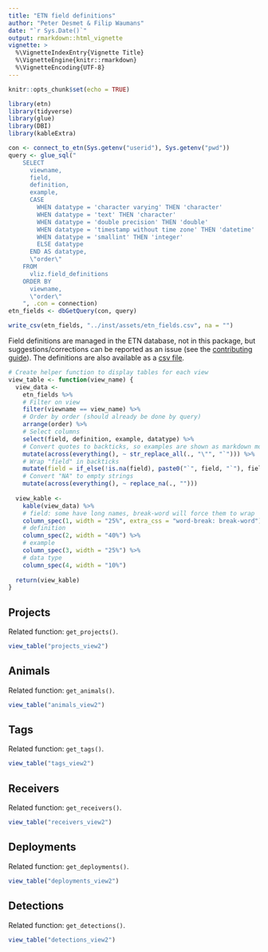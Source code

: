 ```yaml
---
title: "ETN field definitions"
author: "Peter Desmet & Filip Waumans"
date: "`r Sys.Date()`"
output: rmarkdown::html_vignette
vignette: >
  %\VignetteIndexEntry{Vignette Title}
  %\VignetteEngine{knitr::rmarkdown}
  %\VignetteEncoding{UTF-8}
---
```


```r
knitr::opts_chunk$set(echo = TRUE)
```

```r
library(etn)
library(tidyverse)
library(glue)
library(DBI)
library(kableExtra)
```

```r
con <- connect_to_etn(Sys.getenv("userid"), Sys.getenv("pwd"))
query <- glue_sql("
    SELECT
      viewname,
      field,
      definition,
      example,
      CASE
        WHEN datatype = 'character varying' THEN 'character'
        WHEN datatype = 'text' THEN 'character'
        WHEN datatype = 'double precision' THEN 'double'
        WHEN datatype = 'timestamp without time zone' THEN 'datetime'
        WHEN datatype = 'smallint' THEN 'integer'
        ELSE datatype
      END AS datatype,
      \"order\"
    FROM
      vliz.field_definitions
    ORDER BY
      viewname,
      \"order\"
    ", .con = connection)
etn_fields <- dbGetQuery(con, query)
```

```r
write_csv(etn_fields, "../inst/assets/etn_fields.csv", na = "")
```

Field definitions are managed in the ETN database, not in this package, but suggestions/corrections can be reported as an issue (see the [contributing guide](../.github/CONTRIBUTING.md)). The definitions are also available as a [csv file](https://github.com/inbo/etn/blob/master/inst/assets/etn_fields.csv).

```r
# Create helper function to display tables for each view
view_table <- function(view_name) {
  view_data <-
    etn_fields %>%
    # Filter on view
    filter(viewname == view_name) %>%
    # Order by order (should already be done by query)
    arrange(order) %>%
    # Select columns
    select(field, definition, example, datatype) %>%
    # Convert quotes to backticks, so examples are shown as markdown monospaced code
    mutate(across(everything(), ~ str_replace_all(., "\"", "`"))) %>%
    # Wrap "field" in backticks
    mutate(field = if_else(!is.na(field), paste0("`", field, "`"), field)) %>%
    # Convert "NA" to empty strings
    mutate(across(everything(), ~ replace_na(., "")))
  
  view_kable <-
    kable(view_data) %>%
    # field: some have long names, break-word will force them to wrap
    column_spec(1, width = "25%", extra_css = "word-break: break-word") %>%
    # definition
    column_spec(2, width = "40%") %>%
    # example
    column_spec(3, width = "25%") %>%
    # data type
    column_spec(4, width = "10%")
  
  return(view_kable)
}
```

## Projects

Related function: `get_projects()`.

```r
view_table("projects_view2")
```

## Animals

Related function: `get_animals()`.

```r
view_table("animals_view2")
```

## Tags

Related function: `get_tags()`.

```r
view_table("tags_view2")
```

## Receivers

Related function: `get_receivers()`.

```r
view_table("receivers_view2")
```

## Deployments

Related function: `get_deployments()`.

```r
view_table("deployments_view2")
```

## Detections

Related function: `get_detections()`.

```r
view_table("detections_view2")
```
